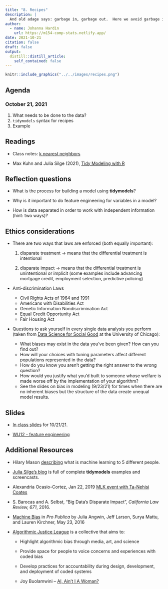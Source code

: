 ```yaml
---
title: "8. Recipes"
description: |
  And old adage says: garbage in, garbage out.  Here we avoid garbage in.
author:
  - name: Johanna Hardin
    url: https://m154-comp-stats.netlify.app/  
date: 2021-10-21
citation: false
draft: false
output:
  distill::distill_article:
    self_contained: false
---
```


```r
knitr::include_graphics("../../images/recipes.png")
```




## Agenda <i class="fas fa-calendar-alt" target="_blank"></i>

### October 21, 2021

1. What needs to be done to the data?
2. `tidymodels` syntax for recipes
3. Example


## Readings <i class="fas fa-book-open"></i> 


* Class notes: <a href = "http://st47s.com/Math154/Notes/class.html#model-building-process" target= "_blank">k nearest neighbors</a>


* Max Kuhn and Julia Silge (2021), <a href = "https://www.tmwr.org/" target = "_blank">Tidy Modeling with R</a>

## Reflection questions <i class="fas fa-lightbulb"></i>

* What is the process for building a model using **tidymodels**?

* Why is it important to do feature engineering for variables in a model?

* How is data separated in order to work with independent information (hint: two ways)?

## Ethics considerations <i class="fas fa-balance-scale"></i> 

* There are two ways that laws are enforced (both equally important):

   1. disparate treatment $\rightarrow$ means that the differential treatment is intentional

   2. disparate impact $\rightarrow$ means that the differential treatment is unintentional or implicit (some examples include advancing mortgage credit, employment selection, predictive policing)

* Anti-discrimination Laws 

    * Civil Rights Acts of 1964 and 1991
    * Americans with Disabilities Act
    * Genetic Information Nondiscrimination Act
    * Equal Credit Opportunity Act
    * Fair Housing Act 


* Questions to ask yourself in every single data analysis you perform (taken from <a href = "https://dssg.uchicago.edu/" target = "_blank">Data Science for Social Good</a> at the University of Chicago):

  * What biases may exist in the data you've been given?  How can you find out?
  * How will your choices with tuning parameters affect different populations represented in the data?
  * How do you know you aren't getting the right answer to the    wrong question?
  * How would you justify what you'd built to someone whose welfare is made worse off by the implementation of your algorithm?
  * See the slides on bias in modeling (9/23/21) for times when there are no inherent biases but the structure of the data create unequal model results.

## Slides <i class="fas fa-desktop"></i> 


* <a href = "https://m154-comp-stats.netlify.app/slides/2021-10-21-recipes" target = "_blank">In class slides</a> for 10/21/21.

* <a href = "https://m154-comp-stats.netlify.app/slides/Math154_WU12_FE.pdf" target = "_blank">WU12 - feature engineering</a>


## Additional Resources <i class="fas fa-laptop"></i> 

* Hilary Mason <a href = "https://www.youtube.com/watch?v=5q87K1WaoFI" target = "_blank">describing</a> what is machine learning to 5 different people.


* <a href = "https://juliasilge.com/" target = "_blank">Julia Silge's blog</a> is full of complete **tidymodels** examples and screencasts.

* Alexandria Ocasio-Cortez, Jan 22, 2019  <a href = "http://aaronsadventures.blogspot.com/2019/01/discussion-of-unfairness-in-machine.html" target = "_blank">MLK event with Ta-Nehisi Coates</a>

* S. Barocas and A. Selbst, "Big Data's Disparate Impact", *California Law Review, 671*, 2016.

* <a href = "https://www.propublica.org/article/machine-bias-risk-assessments-in-criminal-sentencing/" target = "_blank">Machine Bias</a> in *Pro Publica* by Julia Angwin, Jeff Larson, Surya Mattu, and Lauren Kirchner, May 23, 2016 

* <a href = "https://www.ajlunited.org/" target = "_blank">Algorithmic Justice League</a> is a collective that aims to:

   * Highlight algorithmic bias through media, art, and science

   * Provide space for people to voice concerns and experiences with coded bias

   * Develop practices for accountability during design, development, and deployment of coded systems

   * Joy Buolamwini -- <a href = "https://www.youtube.com/embed/QxuyfWoVV98" target = "_blank">AI, Ain't I A Woman?</a>




